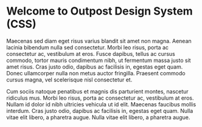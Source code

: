 <Meta title="Introduction" />

<style>
  {`
    .example {
      border: 1px solid red;
    }
  `}
</style>

# Welcome to Outpost Design System (CSS)

Maecenas sed diam eget risus varius blandit sit amet non magna. Aenean lacinia bibendum nulla sed consectetur. Morbi leo risus, porta ac consectetur ac, vestibulum at eros. Fusce dapibus, tellus ac cursus commodo, tortor mauris condimentum nibh, ut fermentum massa justo sit amet risus. Cras justo odio, dapibus ac facilisis in, egestas eget quam. Donec ullamcorper nulla non metus auctor fringilla. Praesent commodo cursus magna, vel scelerisque nisl consectetur et.

Cum sociis natoque penatibus et magnis dis parturient montes, nascetur ridiculus mus. Morbi leo risus, porta ac consectetur ac, vestibulum at eros. Nullam id dolor id nibh ultricies vehicula ut id elit. Maecenas faucibus mollis interdum. Cras justo odio, dapibus ac facilisis in, egestas eget quam. Nulla vitae elit libero, a pharetra augue. Nulla vitae elit libero, a pharetra augue.
